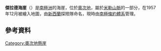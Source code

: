 {{coord|83|37|S|157|15|E|source:GNIS|display=title}}

'''傑拉德海崖'''（{{lang-en|Gerard Bluffs}}）是[[南極洲|南極洲]]的海崖，位於[[奧次地|奧次地]]，屬於[[米勒山脈|米勒山脈]]的一部分，在1957年12月被繪入地圖，由[[新西蘭|新西蘭]]探險隊命名，現時由[[南極條約體系|南極條約體系]]管理。

==參考資料==
{{cite gnis | type = antarid | id = 5611| name = Gerard Bluffs | accessdate = 2012-04-22}}

{{DEFAULTSORT:Gerard Bluffs}}
[[Category:奧次地懸崖|Category:奧次地懸崖]]


{{OatesLand-geo-stub}}